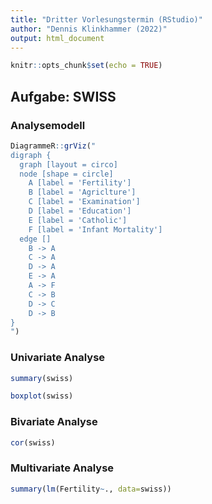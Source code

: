 ```yaml
---
title: "Dritter Vorlesungstermin (RStudio)"
author: "Dennis Klinkhammer (2022)"
output: html_document
---
```


```r
knitr::opts_chunk$set(echo = TRUE)
```

## Aufgabe: SWISS

### Analysemodell

```r
DiagrammeR::grViz("
digraph {
  graph [layout = circo]
  node [shape = circle]
    A [label = 'Fertility']
    B [label = 'Agriclture']
    C [label = 'Examination']
    D [label = 'Education']
    E [label = 'Catholic']
    F [label = 'Infant Mortality']
  edge []
    B -> A
    C -> A
    D -> A
    E -> A
    A -> F
    C -> B
    D -> C
    D -> B
}
")
```

### Univariate Analyse

````r
summary(swiss)
````

````r
boxplot(swiss)
````

### Bivariate Analyse

````r
cor(swiss)
````

### Multivariate Analyse

````r
summary(lm(Fertility~., data=swiss))
````